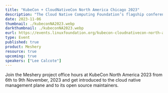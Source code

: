 ```yaml
---
title: "KubeCon + CloudNativeCon North America Chicago 2023"
description: "The Cloud Native Computing Foundation’s flagship conference gathers adopters and technologists from leading open source and cloud native communities."
date: 2023-11-06
thumbnail: ./kubeconNA2023.webp
darkthumbnail: ./kubeconNA2023.webp
eurl: https://events.linuxfoundation.org/kubecon-cloudnativecon-north-america/
type: Event
published: true
product: Meshery
resource: true
upcoming: true
speakers: ["Lee Calcote"]
---
```


Join the Meshery project office hours at KubeCon North America 2023 from 6th to 9th November, 2023 and get introduced to the cloud native management plane and to its open source maintainers.
